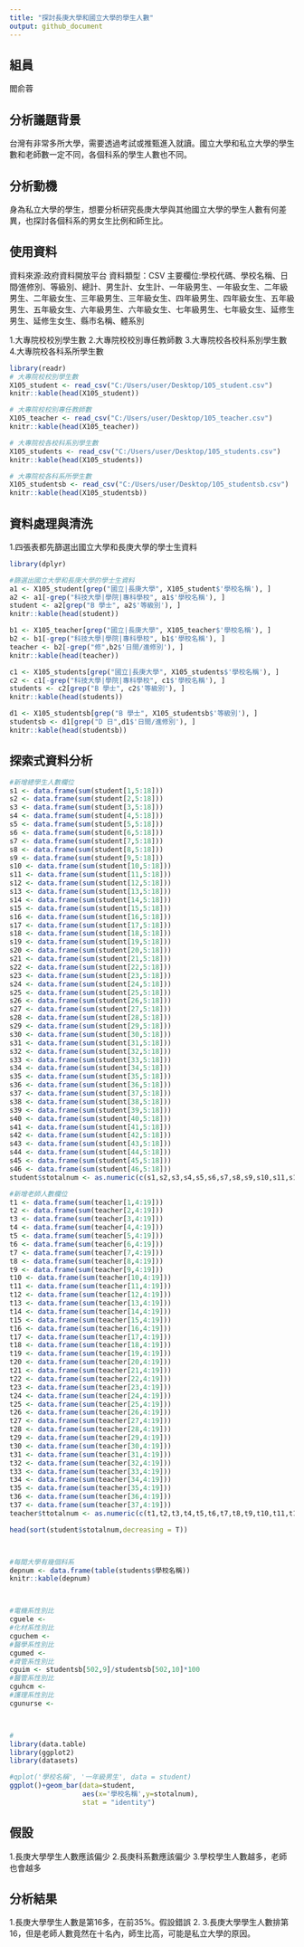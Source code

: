 ```yaml
---
title: "探討長庚大學和國立大學的學生人數"
output: github_document
---
```

## 組員
閻俞蓉

## 分析議題背景
台灣有非常多所大學，需要透過考試或推甄進入就讀。國立大學和私立大學的學生數和老師數一定不同，各個科系的學生人數也不同。

## 分析動機
身為私立大學的學生，想要分析研究長庚大學與其他國立大學的學生人數有何差異，也探討各個科系的男女生比例和師生比。

## 使用資料
資料來源:政府資料開放平台
資料類型：CSV
主要欄位:學校代碼、學校名稱、日間∕進修別、等級別、總計、男生計、女生計、一年級男生、一年級女生、二年級男生、二年級女生、三年級男生、三年級女生、四年級男生、四年級女生、五年級男生、五年級女生、六年級男生、六年級女生、七年級男生、七年級女生、延修生男生、延修生女生、縣市名稱、體系別

1.大專院校校別學生數
2.大專院校校別專任教師數
3.大專院校各校科系別學生數
4.大專院校各科系所學生數

```r
library(readr)
# 大專院校校別學生數
X105_student <- read_csv("C:/Users/user/Desktop/105_student.csv")
knitr::kable(head(X105_student))

# 大專院校校別專任教師數
X105_teacher <- read_csv("C:/Users/user/Desktop/105_teacher.csv")
knitr::kable(head(X105_teacher))

# 大專院校各校科系別學生數
X105_students <- read_csv("C:/Users/user/Desktop/105_students.csv")
knitr::kable(head(X105_students))

# 大專院校各科系所學生數
X105_studentsb <- read_csv("C:/Users/user/Desktop/105_studentsb.csv")
knitr::kable(head(X105_studentsb))
```


## 資料處理與清洗
1.四張表都先篩選出國立大學和長庚大學的學士生資料

```r
library(dplyr)

#篩選出國立大學和長庚大學的學士生資料
a1 <- X105_student[grep("國立|長庚大學", X105_student$'學校名稱'), ]
a2 <- a1[-grep("科技大學|學院|專科學校", a1$'學校名稱'), ]
student <- a2[grep("B 學士", a2$'等級別'), ]
knitr::kable(head(student))

b1 <- X105_teacher[grep("國立|長庚大學", X105_teacher$'學校名稱'), ]
b2 <- b1[-grep("科技大學|學院|專科學校", b1$'學校名稱'), ]
teacher <- b2[-grep("修",b2$'日間∕進修別'), ]
knitr::kable(head(teacher))

c1 <- X105_students[grep("國立|長庚大學", X105_students$'學校名稱'), ]
c2 <- c1[-grep("科技大學|學院|專科學校", c1$'學校名稱'), ]
students <- c2[grep("B 學士", c2$'等級別'), ]
knitr::kable(head(students))

d1 <- X105_studentsb[grep("B 學士", X105_studentsb$'等級別'), ]
studentsb <- d1[grep("D 日",d1$'日間∕進修別'), ]
knitr::kable(head(studentsb))

```

## 探索式資料分析

```r

#新增總學生人數欄位
s1 <- data.frame(sum(student[1,5:18]))
s2 <- data.frame(sum(student[2,5:18]))
s3 <- data.frame(sum(student[3,5:18]))
s4 <- data.frame(sum(student[4,5:18]))
s5 <- data.frame(sum(student[5,5:18]))
s6 <- data.frame(sum(student[6,5:18]))
s7 <- data.frame(sum(student[7,5:18]))
s8 <- data.frame(sum(student[8,5:18]))
s9 <- data.frame(sum(student[9,5:18]))
s10 <- data.frame(sum(student[10,5:18]))
s11 <- data.frame(sum(student[11,5:18]))
s12 <- data.frame(sum(student[12,5:18]))
s13 <- data.frame(sum(student[13,5:18]))
s14 <- data.frame(sum(student[14,5:18]))
s15 <- data.frame(sum(student[15,5:18]))
s16 <- data.frame(sum(student[16,5:18]))
s17 <- data.frame(sum(student[17,5:18]))
s18 <- data.frame(sum(student[18,5:18]))
s19 <- data.frame(sum(student[19,5:18]))
s20 <- data.frame(sum(student[20,5:18]))
s21 <- data.frame(sum(student[21,5:18]))
s22 <- data.frame(sum(student[22,5:18]))
s23 <- data.frame(sum(student[23,5:18]))
s24 <- data.frame(sum(student[24,5:18]))
s25 <- data.frame(sum(student[25,5:18]))
s26 <- data.frame(sum(student[26,5:18]))
s27 <- data.frame(sum(student[27,5:18]))
s28 <- data.frame(sum(student[28,5:18]))
s29 <- data.frame(sum(student[29,5:18]))
s30 <- data.frame(sum(student[30,5:18]))
s31 <- data.frame(sum(student[31,5:18]))
s32 <- data.frame(sum(student[32,5:18]))
s33 <- data.frame(sum(student[33,5:18]))
s34 <- data.frame(sum(student[34,5:18]))
s35 <- data.frame(sum(student[35,5:18]))
s36 <- data.frame(sum(student[36,5:18]))
s37 <- data.frame(sum(student[37,5:18]))
s38 <- data.frame(sum(student[38,5:18]))
s39 <- data.frame(sum(student[39,5:18]))
s40 <- data.frame(sum(student[40,5:18]))
s41 <- data.frame(sum(student[41,5:18]))
s42 <- data.frame(sum(student[42,5:18]))
s43 <- data.frame(sum(student[43,5:18]))
s44 <- data.frame(sum(student[44,5:18]))
s45 <- data.frame(sum(student[45,5:18]))
s46 <- data.frame(sum(student[46,5:18]))
student$stotalnum <- as.numeric(c(s1,s2,s3,s4,s5,s6,s7,s8,s9,s10,s11,s12,s13,s14,s15,s16,s17,s18,s19,s20,s21,s22,s23,s24,s25,s26,s27,s28,s29,s30,s31,s32,s33,s34,s35,s36,s37,s38,s39,s40,s41,s42,s43,s44,s45,s46))

#新增老師人數欄位
t1 <- data.frame(sum(teacher[1,4:19]))
t2 <- data.frame(sum(teacher[2,4:19]))
t3 <- data.frame(sum(teacher[3,4:19]))
t4 <- data.frame(sum(teacher[4,4:19]))
t5 <- data.frame(sum(teacher[5,4:19]))
t6 <- data.frame(sum(teacher[6,4:19]))
t7 <- data.frame(sum(teacher[7,4:19]))
t8 <- data.frame(sum(teacher[8,4:19]))
t9 <- data.frame(sum(teacher[9,4:19]))
t10 <- data.frame(sum(teacher[10,4:19]))
t11 <- data.frame(sum(teacher[11,4:19]))
t12 <- data.frame(sum(teacher[12,4:19]))
t13 <- data.frame(sum(teacher[13,4:19]))
t14 <- data.frame(sum(teacher[14,4:19]))
t15 <- data.frame(sum(teacher[15,4:19]))
t16 <- data.frame(sum(teacher[16,4:19]))
t17 <- data.frame(sum(teacher[17,4:19]))
t18 <- data.frame(sum(teacher[18,4:19]))
t19 <- data.frame(sum(teacher[19,4:19]))
t20 <- data.frame(sum(teacher[20,4:19]))
t21 <- data.frame(sum(teacher[21,4:19]))
t22 <- data.frame(sum(teacher[22,4:19]))
t23 <- data.frame(sum(teacher[23,4:19]))
t24 <- data.frame(sum(teacher[24,4:19]))
t25 <- data.frame(sum(teacher[25,4:19]))
t26 <- data.frame(sum(teacher[26,4:19]))
t27 <- data.frame(sum(teacher[27,4:19]))
t28 <- data.frame(sum(teacher[28,4:19]))
t29 <- data.frame(sum(teacher[29,4:19]))
t30 <- data.frame(sum(teacher[30,4:19]))
t31 <- data.frame(sum(teacher[31,4:19]))
t32 <- data.frame(sum(teacher[32,4:19]))
t33 <- data.frame(sum(teacher[33,4:19]))
t34 <- data.frame(sum(teacher[34,4:19]))
t35 <- data.frame(sum(teacher[35,4:19]))
t36 <- data.frame(sum(teacher[36,4:19]))
t37 <- data.frame(sum(teacher[37,4:19]))
teacher$ttotalnum <- as.numeric(c(t1,t2,t3,t4,t5,t6,t7,t8,t9,t10,t11,t12,t13,t14,t15,t16,t17,t18,t19,t20,t21,t22,t23,t24,t25,t26,t27,t28,t29,t30,t31,t32,t33,t34,t35,t36,t37))

head(sort(student$stotalnum,decreasing = T)) 



#每間大學有幾個科系
depnum <- data.frame(table(students$學校名稱))
knitr::kable(depnum)



#電機系性別比
cguele <- 
#化材系性別比
cguchem <- 
#醫學系性別比
cgumed <- 
#資管系性別比
cguim <- studentsb[502,9]/studentsb[502,10]*100
#醫管系性別比
cguhcm <- 
#護理系性別比
cgunurse <- 



#
library(data.table)
library(ggplot2)
library(datasets) 

#qplot('學校名稱', '一年級男生', data = student)
ggplot()+geom_bar(data=student,
                  aes(x='學校名稱',y=stotalnum),
                  stat = "identity") 

```

## 假設
1.長庚大學學生人數應該偏少
2.長庚科系數應該偏少
3.學校學生人數越多，老師也會越多


## 分析結果
1.長庚大學學生人數是第16多，在前35%。假設錯誤
2.
3.長庚大學學生人數排第16，但是老師人數竟然在十名內，師生比高，可能是私立大學的原因。
